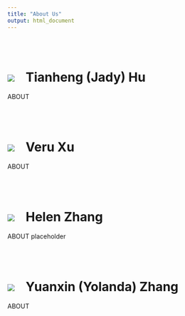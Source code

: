 ```yaml
---
title: "About Us"
output: html_document
---
```


<br></br>

# <a href=""><img class="cat_circle" src="image/wine_bottle.jpg"></a><span style="padding-left:25px">Tianheng (Jady) Hu
 
ABOUT

<br></br>

# <a href=""><img class="cat_circle" src="image/wine_bottle.jpg"></a><span style="padding-left:25px">Veru Xu

ABOUT

<br></br>

# <a href=""><img class="cat_circle" src="image/test.jpg"></a><span style="padding-left:25px">Helen Zhang

ABOUT placeholder 

<br></br>

# <a href=""><img class="cat_circle" src="image/wine_bottle.jpg"></a><span style="padding-left:25px">Yuanxin (Yolanda) Zhang

ABOUT

<br></br>